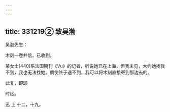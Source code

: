 ```yaml
---
---
---
```

title: 331219② 致吴渤
---




吴渤先生：

木刻一卷并信，已收到。

某女士[440]系法国期刊《Vu》的记者，听说她已在上海，但我未见，大约她找我不到，我也无法找她。倘使终于遇不到，我可以将木刻直接寄到那边去的。

此复，即颂

时绥。

迅 上 十二，十九。
